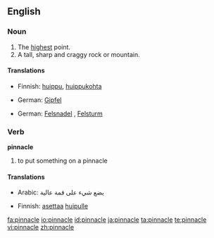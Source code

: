 ==English==

===Noun===
{{en-noun}}

# The [[high]]est point.
# A tall, sharp and craggy rock or mountain.

====Translations====
{{trans-top|The highest point}}
* Finnish: [[huippu]], [[huippukohta]]
{{trans-mid}}
* German: [[Gipfel]] {{m}}
{{trans-bottom}}

{{trans-top|A tall, sharp and craggy rock or mountain}}
* German: [[Felsnadel]] {{f}}, [[Felsturm]] {{m}}
{{trans-mid}}
{{trans-bottom}}

===Verb===
'''pinnacle'''

# to put something on a pinnacle

====Translations====
{{trans-top|to put something on a pinnacle}}
* Arabic: يضع شيء على قمة عالية
{{trans-mid}}
* Finnish: [[asettaa]] [[huippu|huipulle]]
{{trans-bottom}}

[[fa:pinnacle]]
[[io:pinnacle]]
[[id:pinnacle]]
[[ja:pinnacle]]
[[ta:pinnacle]]
[[te:pinnacle]]
[[vi:pinnacle]]
[[zh:pinnacle]]
